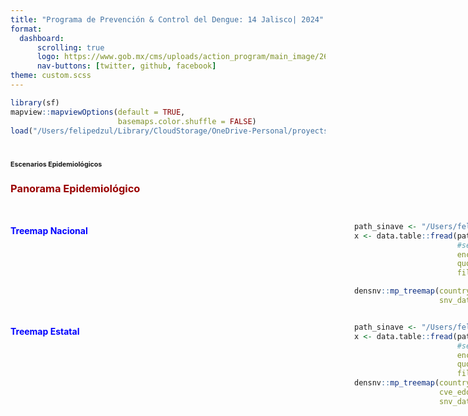 ```yaml
---
title: "Programa de Prevención & Control del Dengue: 14 Jalisco| 2024"
format: 
  dashboard:
      scrolling: true
      logo: https://www.gob.mx/cms/uploads/action_program/main_image/26942/post_post_portadavectores.gif
      nav-buttons: [twitter, github, facebook]
theme: custom.scss
---
```


```r
library(sf)
mapview::mapviewOptions(default = TRUE,
                        basemaps.color.shuffle = FALSE)
load("/Users/felipedzul/Library/CloudStorage/OneDrive-Personal/proyects/geocoding_mex/2024/8.RData/denmex_2024.RData")
```


# [**Escenarios Epidemiológicos**]{style="font-size:8pt"}


::: panel-tabset

### [**Panorama Epidemiológico**]{style="color:#990000"}

<html>
<head>
<style>
</style>
</head>
<body>
<div >
  <h2></h2>
  <p></p>

<div style = "display: grid; width: 1px; grid-template-columns: 550px 550px; align-items: start; justify-content: space-between;">

#### **<span style="color:blue"> Treemap Nacional </span>**
```r
path_sinave <- "/Users/felipedzul/Library/CloudStorage/OneDrive-Personal/datasets/DGE/denv/2024/DENGUE2_.txt"
x <- data.table::fread(path_sinave,
                       #select = vect_cols2,
                       encoding = "Latin-1",
                       quote="",
                       fill=TRUE)

densnv::mp_treemap(country = TRUE,
                   snv_dataset = x)
```

<div>

#### **<span style="color:blue"> Treemap Estatal </span>**
```r
path_sinave <- "/Users/felipedzul/Library/CloudStorage/OneDrive-Personal/datasets/DGE/denv/2024/DENGUE2_.txt"
x <- data.table::fread(path_sinave,
                       #select = vect_cols2,
                       encoding = "Latin-1",
                       quote="",
                       fill=TRUE)
densnv::mp_treemap(country = FALSE,
                   cve_edo = "14",
                   snv_dataset = x)
```
</div>

</div>

</div>

</body>
</html>


:::
